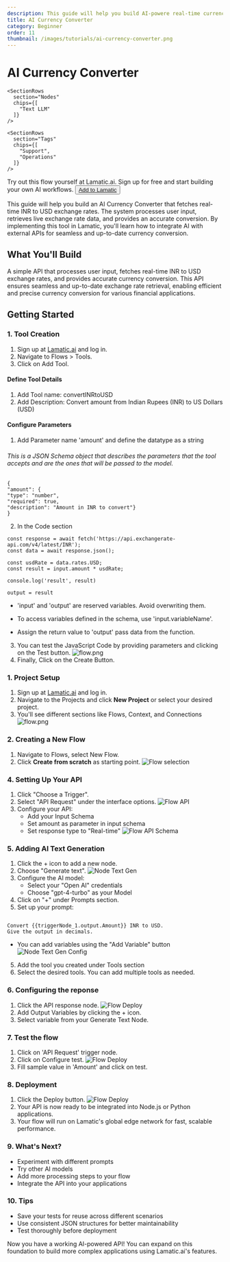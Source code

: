 ```yaml
---
description: This guide will help you build AI-powere real-time currency converter that fetches INR to USD exchange rates . You'll learn how to create and implement custom tools that enable AI models to interact with external functions and APIs.
title: AI Currency Converter
category: Beginner
order: 11
thumbnail: /images/tutorials/ai-currency-converter.png
---
```



# AI Currency Converter

<div className="grid md:grid-cols-1 gap-2 mb-8">
  <div className="">
    <SectionRows 
      section="Difficulty Level" 
      chips={["Beginner"]} 
    />
    
    <SectionRows 
      section="Nodes" 
      chips={[
        "Text LLM"
      ]} 
    />
    
    <SectionRows 
      section="Tags" 
      chips={[
        "Support",
        "Operations"
      ]} 
    />
  </div>
</div>

<div className="mt-4 mb-4">
  <Callout>
  Try out this flow yourself at Lamatic.ai. Sign up for free and start building your own AI workflows.
  <Button variant="destructive" className="mt-3" href="https://studio.lamatic.ai/_?templateSlug=currency-converter" size="sm" asChild>
    <a href="https://studio.lamatic.ai/_?templateSlug=currency-converter" target="_blank">Add to Lamatic</a>
  </Button>
</Callout>
</div>

This guide will help you build an AI Currency Converter that fetches real-time INR to USD exchange rates. The system processes user input, retrieves live exchange rate data, and provides an accurate conversion. By implementing this tool in Lamatic, you'll learn how to integrate AI with external APIs for seamless and up-to-date currency conversion.

## What You'll Build

A simple API that processes user input, fetches real-time INR to USD exchange rates, and provides accurate currency conversion. This API ensures seamless and up-to-date exchange rate retrieval, enabling efficient and precise currency conversion for various financial applications.

## Getting Started

### 1. Tool Creation

1. Sign up at [Lamatic.ai](https://lamatic.ai/) and log in.
2. Navigate to Flows > Tools.
3. Click on Add Tool.

#### Define Tool Details

1. Add Tool name: convertINRtoUSD
2. Add Description: Convert amount from Indian Rupees (INR) to US Dollars (USD)

#### Configure Parameters

1. Add Parameter name 'amount' and define the datatype as a string

###### This is a JSON Schema object that describes the parameters that the tool accepts and are the ones that will be passed to the model.

```
{
"amount": {
"type": "number",
"required": true,
"description": "Amount in INR to convert"}
}
```

2. In the Code section

```
const response = await fetch('https://api.exchangerate-api.com/v4/latest/INR');
const data = await response.json();

const usdRate = data.rates.USD;
const result = input.amount * usdRate;

console.log('result', result)

output = result
```

- 'input' and 'output' are reserved variables. Avoid overwriting them.

- To access variables defined in the schema, use 'input.variableName'.

- Assign the return value to 'output' pass data from the function.

3. You can test the JavaScript Code by providing parameters and clicking on the Test button.
   ![flow.png](./img/ai-currency-converter/tools-code.png)
4. Finally, Click on the Create Button.

### 1. Project Setup

1. Sign up at [Lamatic.ai](https://lamatic.ai/) and log in.
1. Navigate to the Projects and click **New Project** or select your desired project.
1. You'll see different sections like Flows, Context, and Connections
   ![flow.png](./img/ai-review-responder/flow.png)

### 2. Creating a New Flow

1. Navigate to Flows, select New Flow.
2. Click **Create from scratch** as starting point.
   ![Flow selection](./img/ai-review-responder/flow-start.png)

### 4. Setting Up Your API

1. Click "Choose a Trigger".
2. Select "API Request" under the interface options.
   ![Flow API](./img/ai-review-responder/flow-step2.png)
3. Configure your API:
   - Add your Input Schema
   - Set amount as parameter in input schema
   - Set response type to "Real-time"
     ![Flow API Schema](./img/ai-currency-converter/api-schema.png)

### 5. Adding AI Text Generation

1. Click the + icon to add a new node.
2. Choose "Generate text".
   ![Node Text Gen](./img/ai-currency-converter/text-gen-node1.png)
3. Configure the AI model:
   - Select your "Open AI" credentials
   - Choose "gpt-4-turbo" as your Model
4. Click on "+" under Prompts section.
5. Set up your prompt:


```

Convert {{triggerNode_1.output.Amount}} INR to USD.
Give the output in decimals.

```

- You can add variables using the "Add Variable" button
  ![Node Text Gen Config](./img/ai-currency-converter/text-gen-node2.png)

5. Add the tool you created under Tools section
6. Select the desired tools. You can add multiple tools as needed.

### 6. Configuring the reponse

1. Click the API response node.
   ![Flow Deploy](./img/ai-currency-converter/api-response-node.png)
2. Add Output Variables by clicking the + icon.
3. Select variable from your Generate Text Node.

### 7. Test the flow

1. Click on 'API Request' trigger node.
2. Click on Configure test.
   ![Flow Deploy](./img/ai-currency-converter/testing.png)
3. Fill sample value in 'Amount' and click on test.

### 8. Deployment

1. Click the Deploy button.
   ![Flow Deploy](./img/ai-review-responder/deploy.png)
2. Your API is now ready to be integrated into Node.js or Python applications.
3. Your flow will run on Lamatic's global edge network for fast, scalable performance.

### 9. What's Next?

- Experiment with different prompts
- Try other AI models
- Add more processing steps to your flow
- Integrate the API into your applications

### 10. Tips

- Save your tests for reuse across different scenarios
- Use consistent JSON structures for better maintainability
- Test thoroughly before deployment

Now you have a working AI-powered API! You can expand on this foundation to build more complex applications using Lamatic.ai's features.
